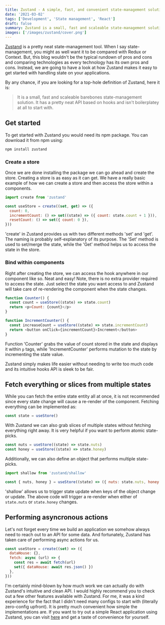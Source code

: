 ```yaml
---
title: Zustand - A simple, fast, and convenient state-management solution using Hooks API.
date: '2021-03-02'
tags: ['Development', 'State management', 'React']
draft: false
summary: Zustand is a small, fast and scaleable state-management solution for your application.
images: ['/images/zustand/cover.png']
---
```


[Zustand](https://github.com/pmndrs/zustand) is a pretty neat state-management tool. When I say state-management, you might as well want it to be compared with Redux or Context. But, this blog wouldn't be the typical rundown of pros and cons and comparing technologies as every technology has its own pros and cons. Instead, we are going to have a look at how Zustand makes it easy to get started with handling state on your applications.

By any chance, if you are looking for a top-hole definition of Zustand, here it is:

> It is a small, fast and scaleable barebones state-management solution. It has a pretty neat API based on hooks and isn't boilerplatey at all to start with.

## Get started

To get started with Zustand you would need its npm package. You can download it from npm using:

```bash
npm install zustand
```

### Create a store

Once we are done installing the package we can go ahead and create the store. Creating a store is as easy as it can get. We have a really basic example of how we can create a store and then access the store within a components.

```js
import create from 'zustand'

const useStore = create((set, get) => ({
  count: 0,
  incrementCount: () => set((state) => ({ count: state.count + 1 })),
  resetCount: () => set({ count: 0 }),
}))
```

'create' in Zustand provides us with two different methods 'set' and 'get'. The naming is probably self-explanatory of its purpose. The 'Set' method is used to set/merge the state, while the 'Get' method helps us to access the state in the store.

### Bind within components

Right after creating the store, we can access the hook anywhere in our component like so. Neat and easy! Note, there is no extra provider required to access the state. Just select the state you want access to and Zustand will take care of re-rendering the component when the state changes.

```js
function Counter() {
  const count = useStore((state) => state.count)
  return <p>Count: {count}</p>
}

function IncrementCounter() {
  const increaseCount = useStore((state) => state.incrementCount)
  return <button onClick={incrementCount}>Increment</button>
}
```

Function 'Counter' grabs the value of count stored in the state and displays it within `p` tags, while 'IncrementCounter' performs mutation to the state by incrementing the state value.

Zustand simply makes life easier without needing to write too much code and its intuitive hooks API is sleek to be fair.

## Fetch everything or slices from multiple states

While you can fetch the entire state entity all at once, it is not recommended since every state change will cause a re-render of the component. Fetching everything can be implemented as:

```js
const state = useStore()
```

With Zustand we can also grab slices of multiple states without fetching everything right away. It is very helpful if you want to perform atomic state-picks.

```js
const nuts = useStore((state) => state.nuts)
const honey = useStore((state) => state.honey)
```

Additionally, we can also define an object that performs multiple state-picks.

```js
import shallow from 'zustand/shallow'

const { nuts, honey } = useStore((state) => ({ nuts: state.nuts, honey: state.honey }), shallow)
```

'shallow' allows us to trigger state update when keys of the object change or update. The above code will trigger a re-render when either of `state.nuts` or `state.honey` changes.

## Performing asyncronous actions

Let's not forget every time we build an application we somehow always need to reach out to an API for some data. And fortunately, Zustand has taken care of performing async actions for us.

```js
const useStore = create((set) => ({
  dataHouse: {},
  fetch: async (url) => {
    const res = await fetch(url)
    set({ dataHouse: await res.json() })
  },
}))
```

I'm certainly mind-blown by how much work we can actually do with Zustand's intuitive and clean API. I would highly recommend you to check out a few other features available with Zustand. For me, it was a kind experience for the fact that I didn't need many configs to start with (literally zero-config upfront). It is pretty much convenient how simple the implementations are. If you want to try out a simple React application using Zustand, you can visit [here](https://codesandbox.io/s/dazzling-moon-itop4) and get a taste of convenience for yourself.
